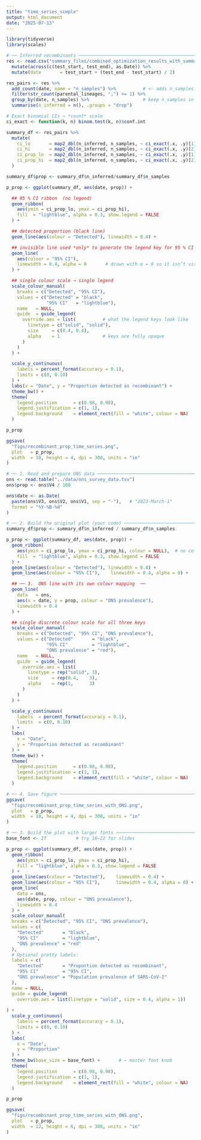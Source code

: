 ```yaml
---
title: "time_series_simple"
output: html_document
date: "2025-07-13"
---
```


```r
library(tidyverse)
library(scales)

# ── Inferred recombinants ─────────────────────────────────────────────────────
res <- read.csv("summary_files/combined_optimization_results_with_summary.csv") %>%
  mutate(across(c(test_start, test_end), as.Date)) %>%
  mutate(date       = test_start + (test_end - test_start) / 2)

res_pairs <- res %>%
  add_count(date, name = "n_samples") %>%          # <- adds n_samples per date
  filter(str_count(parental_lineages, ";") >= 1) %>%
  group_by(date, n_samples) %>%                    # keep n_samples in the key
  summarise(n_inferred = n(), .groups = "drop")

# Exact binomial CIs ⇒ *count* scale
ci_exact <- function(k, n) binom.test(k, n)$conf.int

summary_df <- res_pairs %>%
  mutate(
    ci_lo       = map2_dbl(n_inferred, n_samples, ~ ci_exact(.x, .y)[1] * .y),
    ci_hi       = map2_dbl(n_inferred, n_samples, ~ ci_exact(.x, .y)[2] * .y),
    ci_prop_lo  = map2_dbl(n_inferred, n_samples, ~ ci_exact(.x, .y)[1]),
    ci_prop_hi  = map2_dbl(n_inferred, n_samples, ~ ci_exact(.x, .y)[2])
  )
```

```r
summary_df$prop <- summary_df$n_inferred/summary_df$n_samples

p_prop <- ggplot(summary_df, aes(date, prop)) +

  ## 95 % CI ribbon  (no legend)
  geom_ribbon(
    aes(ymin = ci_prop_lo, ymax = ci_prop_hi),
    fill  = "lightblue", alpha = 0.3, show.legend = FALSE
  ) +

  ## detected proportion (black line)
  geom_line(aes(colour = "Detected"), linewidth = 0.4) +

  ## invisible line used *only* to generate the legend key for 95 % CI
  geom_line(
    aes(colour = "95% CI"),
    linewidth = 0.4, alpha = 0       # drawn with α = 0 so it isn’t visible
  ) +

  ## single colour scale → single legend
  scale_colour_manual(
    breaks = c("Detected", "95% CI"),
    values = c("Detected" = "black",
               "95% CI"   = "lightblue"),
    name   = NULL,
    guide  = guide_legend(
      override.aes = list(          # what the legend keys look like
        linetype = c("solid", "solid"),
        size     = c(0.4, 0.4),
        alpha    = 1                # keys are fully opaque
      )
    )
  ) +

  scale_y_continuous(
    labels = percent_format(accuracy = 0.1),
    limits = c(0, 0.10)
  ) +
  labs(x = "Date", y = "Proportion detected as recombinant") +
  theme_bw() +
  theme(
    legend.position      = c(0.98, 0.98),
    legend.justification = c(1, 1),
    legend.background    = element_rect(fill = "white", colour = NA)
  )

p_prop

ggsave(
  "figs/recombinant_prop_time_series.png",
  plot   = p_prop,
  width  = 10, height = 4, dpi = 300, units = "in"
)
```

```r
# ── 1. Read and prepare ONS data ─────────────────────────────────────────
ons <- read.table("../data/ons_survey_data.tsv")
ons$prop <- ons$V4 / 100

ons$date <- as.Date(
  paste(ons$V3, ons$V2, ons$V1, sep = "-"),   # "2023-March-1"
  format = "%Y-%B-%d"
)

# ── 2. Build the original plot (your code) ──────────────────────────────
summary_df$prop <- summary_df$n_inferred / summary_df$n_samples

p_prop <- ggplot(summary_df, aes(date, prop)) +
  geom_ribbon(
    aes(ymin = ci_prop_lo, ymax = ci_prop_hi, colour = NULL),  # no colour mapping
    fill  = "lightblue", alpha = 0.3, show.legend = FALSE
  ) +
  geom_line(aes(colour = "Detected"), linewidth = 0.4) +
  geom_line(aes(colour = "95% CI"),    linewidth = 0.4, alpha = 0) +

  ## ── 3.  ONS line with its own colour mapping  ──
  geom_line(
    data   = ons,
    aes(x = date, y = prop, colour = "ONS prevalence"),
    linewidth = 0.4
  ) +

  ## single discrete colour scale for all three keys
  scale_colour_manual(
    breaks = c("Detected", "95% CI", "ONS prevalence"),
    values = c("Detected"       = "black",
               "95% CI"         = "lightblue",
               "ONS prevalence" = "red"),
    name   = NULL,
    guide  = guide_legend(
      override.aes = list(
        linetype = rep("solid", 3),
        size     = rep(0.4,    3),
        alpha    = rep(1,      3)
      )
    )
  ) +

  scale_y_continuous(
    labels  = percent_format(accuracy = 0.1),
    limits  = c(0, 0.10)
  ) +
  labs(
    x = "Date",
    y = "Proportion detected as recombinant"
  ) +
  theme_bw() +
  theme(
    legend.position      = c(0.98, 0.98),
    legend.justification = c(1, 1),
    legend.background    = element_rect(fill = "white", colour = NA)
  )

# ── 4. Save figure ──────────────────────────────────────────────────────
ggsave(
  "figs/recombinant_prop_time_series_with_ONS.png",
  plot   = p_prop,
  width  = 10, height = 4, dpi = 300, units = "in"
)

```

```r
# ── 3. Build the plot with larger fonts ────────────────────────────────
base_font <- 27           # try 18–22 for slides

p_prop <- ggplot(summary_df, aes(date, prop)) +
  geom_ribbon(
    aes(ymin = ci_prop_lo, ymax = ci_prop_hi), 
    fill = "lightblue", alpha = 0.3, show.legend = FALSE
  ) +
  geom_line(aes(colour = "Detected"),    linewidth = 0.4) +
  geom_line(aes(colour = "95% CI"),      linewidth = 0.4, alpha = 0) +
  geom_line(
    data = ons,
    aes(date, prop, colour = "ONS prevalence"),
    linewidth = 0.4
  ) +
  scale_colour_manual(
  breaks = c("Detected", "95% CI", "ONS prevalence"),
  values = c(
    "Detected"       = "black",
    "95% CI"         = "lightblue",
    "ONS prevalence" = "red"
  ),
  # Optional pretty labels:
  labels = c(
    "Detected"       = "Proportion detected as recombinant",
    "95% CI"         = "95% CI",
    "ONS prevalence" = "Population prevalence of SARS-CoV-2"
  ),
  name = NULL,
  guide = guide_legend(
    override.aes = list(linetype = "solid", size = 0.4, alpha = 1))
  
) +
  scale_y_continuous(
    labels = percent_format(accuracy = 0.1),
    limits = c(0, 0.10)
  ) +
  labs(
    x = "Date",
    y = "Proportion"
  ) +
  theme_bw(base_size = base_font) +       # ← master font knob
  theme(
    legend.position      = c(0.98, 0.98),
    legend.justification = c(1, 1),
    legend.background    = element_rect(fill = "white", colour = NA)
  )

p_prop

ggsave(
  "figs/recombinant_prop_time_series_with_ONS.png",
  plot   = p_prop,
  width  = 12, height = 6, dpi = 300, units = "in"
)
```

